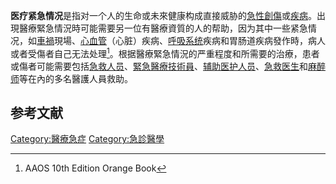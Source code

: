 '''医疗紧急情况'''是指对一个人的生命或未來健康构成直接威胁的[[急性|急性]][[創傷|創傷]]或[[疾病|疾病]]。出現醫療緊急情況時可能需要另一位有醫療資質的人的帮助，因为其中一些紧急情况，如[[車禍|車禍]]現場、[[心血管|心血管]]（心脏）疾病、[[呼吸系统|呼吸系统]]疾病和胃肠道疾病發作時，病人或者受傷者自己无法处理<ref>AAOS 10th Edition Orange Book</ref>。根据醫療緊急情況的严重程度和所需要的治療，患者或傷者可能需要包括[[急救|急救人员]]、[[緊急醫療技術員|緊急醫療技術員]]、[[辅助医护人员|辅助医护人员]]、[[急診醫學|急救医生]]和[[麻醉學|麻醉师]]等在內的多名醫護人員救助。

==参考文献==
{{reflist}}

[[Category:醫療急症|Category:醫療急症]]
[[Category:急診醫學|Category:急診醫學]]
{{med-stub}}